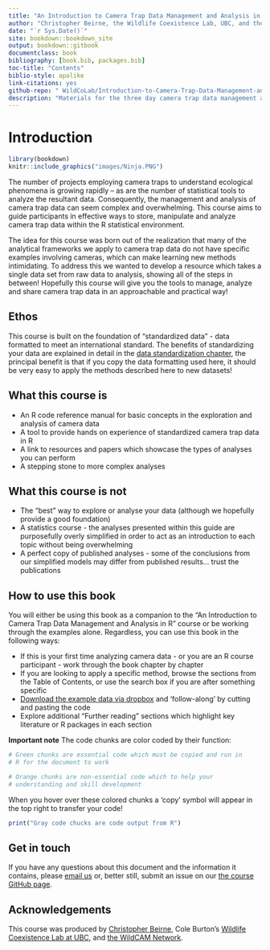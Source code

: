 ```yaml
--- 
title: "An Introduction to Camera Trap Data Management and Analysis in R"
author: "Christopher Beirne, the Wildlife Coexistence Lab, UBC, and the WildCam Network"
date: "`r Sys.Date()`"
site: bookdown::bookdown_site
output: bookdown::gitbook
documentclass: book
bibliography: [book.bib, packages.bib]
toc-title: "Contents"
biblio-style: apalike
link-citations: yes
github-repo: " WildCoLab/Introduction-to-Camera-Trap-Data-Management-and-Analysis-in-R"
description: "Materials for the three day camera trap data management and analysis course"
---
```


# Introduction

```r
library(bookdown)
knitr::include_graphics("images/Ninja.PNG")
```

The number of projects employing camera traps to understand ecological phenomena is growing rapidly – as are the number of statistical tools to analyze the resultant data. Consequently, the management and analysis of camera trap data can seem complex and overwhelming. This course aims to guide participants in effective ways to store, manipulate and analyze camera trap data within the R statistical environment.

The idea for this course was born out of the realization that many of the analytical frameworks we apply to camera trap data do not have specific examples involving cameras, which can make learning new methods intimidating. To address this we wanted to develop a resource which takes a single data set from raw data to analysis, showing all of the steps in between! Hopefully this course will give you the tools to manage, analyze and share camera trap data in an approachable and practical way!

## Ethos

This course is built on the foundation of "standardized data" - data formatted to meet an international standard. The benefits of standardizing your data are explained in detail in the [data standardization chapter](#standard), the principal benefit is that if you copy the data formatting used here, it should be very easy to apply the methods described here to new datasets!  

## What this course is 

- An R code reference manual for basic concepts in the exploration and analysis of camera data
- A tool to provide hands on experience of standardized camera trap data in R 
- A link to resources and papers which showcase the types of analyses you can perform
- A stepping stone to more complex analyses

## What this course is not

- The "best" way to explore or analyse your data (although we hopefully provide a good foundation)
- A statistics course - the analyses presented within this guide are purposefully overly simplified in order to act as an introduction to each topic without being overwhelming
- A perfect copy of published analyses - some of the conclusions from our simplified models may differ from published results... trust the publications

## How to use this book

You will either be using this book as a companion to the "An Introduction to Camera Trap Data Management and Analysis in R" course or be working through the examples alone. Regardless, you can use this book in the following ways:

- If this is your first time analyzing camera data - or you are an R course participant - work through the book chapter by chapter
- If you are looking to apply a specific method, browse the sections from the Table of Contents, or use the search box if you are after something specific
- [Download the example data via dropbox](https://www.dropbox.com/sh/fpnsinyn1ml9x28/AAB-Y-glHHRDsiCdmQnVLx7Wa?dl=0) and 'follow-along' by cutting and pasting the code
- Explore additional “Further reading” sections which highlight key literature or R packages in each section

**Important note** The code chunks are color coded by their function:

```r
# Green chunks are essential code which must be copied and run in 
# R for the document to work
```

```r
# Orange chunks are non-essential code which to help your 
# understanding and skill development 
```

When you hover over these colored chunks a 'copy' symbol will appear in the top right to transfer your code!

```r
print("Gray code chucks are code output from R")
```

## Get in touch

If you have any questions about this document and the information it contains, please [email us](wildco.lab@gmail.com) or, better still, submit an issue on our [the course GitHub page](https://github.com/WildCoLab/Introduction-to-Camera-Trap-Data-Management-and-Analysis-in-R). 

## Acknowledgements

This course was produced by [Christopher Beirne](https://www.researchgate.net/profile/Christopher-Beirne), Cole Burton's [Wildlife Coexistence Lab at UBC](https://wildlife.forestry.ubc.ca/), and [the WildCAM Network](https://wildcams.ca/). 
